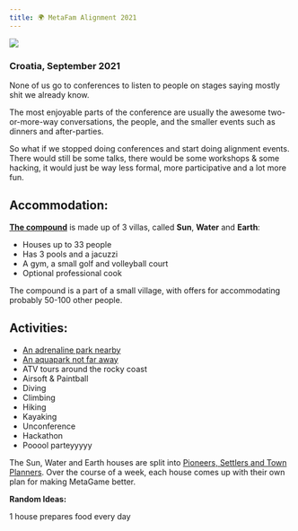 ```yaml
---
title: 🌍 MetaFam Alignment 2021
---
```



![](https://i.imgur.com/om7B1ya.png)
### Croatia, September 2021

None of us go to conferences to listen to people on stages saying mostly shit we already know.

The most enjoyable parts of the conference are usually the awesome two-or-more-way conversations, the people, and the smaller events such as dinners and after-parties.

So what if we stopped doing conferences and start doing alignment events. There would still be some talks, there would be some workshops & some hacking, it would just be way less formal, more participative and a lot more fun.

## Accommodation:

[**The compound**](https://www.myistria.com/en/villas/in-pula/villa-istria-nuova#lg=1&slide=96) is made up of 3 villas, called **Sun**, **Water** and **Earth**:

-   Houses up to 33 people
-   Has 3 pools and a jacuzzi
-   A gym, a small golf and volleyball court
-   Optional professional cook

The compound is a part of a small village, with offers for accommodating probably 50-100 other people.

## **Activities:**

-   [An adrenaline park nearby](https://www.glavanipark.com/en/)
-   [An aquapark not far away](https://www.istralandia.hr/en/)
-   ATV tours around the rocky coast
-   Airsoft & Paintball
-   Diving
-   Climbing
-   Hiking
-   Kayaking
-   Unconference
-   Hackathon
-   Pooool parteyyyyy

The Sun, Water and Earth houses are split into [Pioneers, Settlers and Town Planners](https://twitter.com/swardley/status/1087511545091899392). Over the course of a week, each house comes up with their own plan for making MetaGame better.

**Random Ideas:**

1 house prepares food every day
